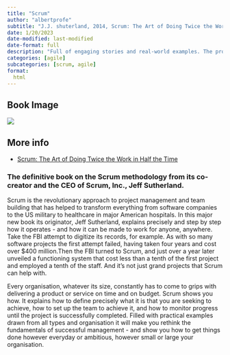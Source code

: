 ```yaml
---
title: "Scrum"
author: "albertprofe"
subtitle: "J.J. shuterland, 2014, Scrum: The Art of Doing Twice the Work in Half the Time"
date: 1/20/2023
date-modified: last-modified
date-format: full
description: "Full of engaging stories and real-world examples. The project management method known as Scrum may be the most widely deployed productivity tool among high-tech companies. On a mission to put this tool into the hands of the broader business world for the first time, Jeff Sutherland succeeds brilliantly"
categories: [agile]
subcategories: [scrum, agile]
format:
  html
---
```


## Book Image

![](/books/scrum.jpg)

## More info

- [Scrum: The Art of Doing Twice the Work in Half the Time](https://www.amazon.es/Scrum-Doing-Twice-Work-Half/dp/1847941109/ref=asc_df_1847941109/){.external}

### The definitive book on the Scrum methodology from its co-creator and the CEO of Scrum, Inc., Jeff Sutherland.

Scrum is the revolutionary approach to project management and team building that has helped to transform everything from software companies to the US military to healthcare in major American hospitals. In this major new book its originator, Jeff Sutherland, explains precisely and step by step how it operates - and how it can be made to work for anyone, anywhere. Take the FBI attempt to digitize its records, for example. As with so many software projects the first attempt failed, having taken four years and cost over $400 million.Then the FBI turned to Scrum, and just over a year later unveiled a functioning system that cost less than a tenth of the first project and employed a tenth of the staff. And it's not just grand projects that Scrum can help with.

Every organisation, whatever its size, constantly has to come to grips with delivering a product or service on time and on budget. Scrum shows you how. It explains how to define precisely what it is that you are seeking to achieve, how to set up the team to achieve it, and how to monitor progress until the project is successfully completed. Filled with practical examples drawn from all types and organisation it will make you rethink the fundamentals of successful management - and show you how to get things done however everyday or ambitious, however small or large your organisation.